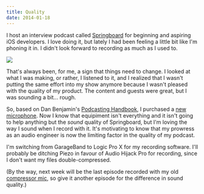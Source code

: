 ```yaml
---
title: Quality
date: 2014-01-18
---
```



I host an interview podcast called [Springboard](http://springboardshow.com) for beginning and aspiring iOS developers. I love doing it, but lately I had been feeling a little bit like I'm phoning it in. I didn't look forward to recording as much as I used to.

![](73B1AA1B5E8245D7AC8A02EF7E458725.jpg)

That's always been, for me, a sign that things need to change. I looked at what I was making, or rather, I listened to it, and I realized that I wasn't putting the same effort into my show anymore because I wasn't pleased with the quality of my product. The content and guests were great, but I was sounding a bit... rough.

So, based on Dan Benjamin's [Podcasting Handbook](http://www.podcastinghandbook.co/podcasting-equipment-guide), I purchased a [new microphone](http://www.amazon.com/gp/product/B000JM46FY/ref=as_li_ss_tl?ie=UTF8&camp=1789&creative=390957&creativeASIN=B000JM46FY&linkCode=as2&tag=ashfur-20). Now I know that equipiment isn't everything and it isn't going to help anything but the _sound_ quality of Springboard, but I'm loving the way I sound when I record with it. It's motivating to know that my prowress as an audio engineer is now the limiting factor in the quality of my podcast.

I'm switching from GarageBand to Logic Pro X for my recording software. I'll probably be ditching Piezo in favour of Audio Hijack Pro for recording, since I don't want my files double-compressed.

(By the way, next week will be the last episode recorded with my old [compressor mic](http://www.amazon.com/gp/product/B004MF39YS/ref=as_li_ss_tl?ie=UTF8&camp=1789&creative=390957&creativeASIN=B004MF39YS&linkCode=as2&tag=ashfur-20), so give it another episode for the difference in sound quality.)


  